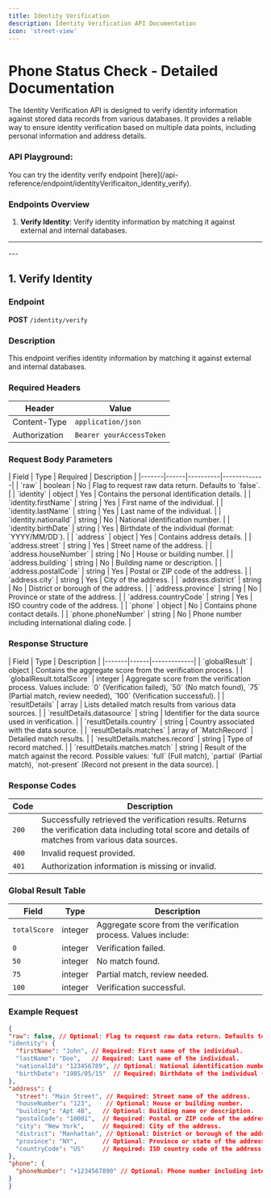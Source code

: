 ```yaml
---
title: Identity Verification
description: Identity Verification API Documentation
icon: 'street-view'
---
```


# Phone Status Check - Detailed Documentation
The Identity Verification API is designed to verify identity information against stored data records from various databases. It provides a reliable way to ensure identity verification based on multiple data points, including personal information and address details.

### API Playground:
<Tabs>
  <Tab title="/identity/verify">
    You can try the identity verify endpoint [here](/api-reference/endpoint/identityVerificaiton_identity_verify).
  </Tab>
</Tabs>

### Endpoints Overview
1. **Verify Identity**: Verify identity information by matching it against external and internal databases.

---
<Auth/>
---

## 1. Verify Identity
### Endpoint
**POST** `/identity/verify`

### Description
This endpoint verifies identity information by matching it against external and internal databases.

### Required Headers
| Header         | Value |
|---------------|----------------------------|
| Content-Type  | `application/json` |
| Authorization | `Bearer yourAccessToken` |

### Request Body Parameters
<Accordion title="Request Body Parameters">
| Field | Type | Required | Description |
|-------|------|----------|-------------|
| `raw` | boolean | No | Flag to request raw data return. Defaults to `false`. |
| `identity` | object | Yes | Contains the personal identification details. |
| `identity.firstName` | string | Yes | First name of the individual. |
| `identity.lastName` | string | Yes | Last name of the individual. |
| `identity.nationalId` | string | No | National identification number. |
| `identity.birthDate` | string | Yes | Birthdate of the individual (format: `YYYY/MM/DD`). |
| `address` | object | Yes | Contains address details. |
| `address.street` | string | Yes | Street name of the address. |
| `address.houseNumber` | string | No | House or building number. |
| `address.building` | string | No | Building name or description. |
| `address.postalCode` | string | Yes | Postal or ZIP code of the address. |
| `address.city` | string | Yes | City of the address. |
| `address.district` | string | No | District or borough of the address. |
| `address.province` | string | No | Province or state of the address. |
| `address.countryCode` | string | Yes | ISO country code of the address. |
| `phone` | object | No | Contains phone contact details. |
| `phone.phoneNumber` | string | No | Phone number including international dialing code. |
</Accordion>

### Response Structure
<Accordion title="Response Structure">
| Field | Type | Description |
|-------|------|-------------|
| `globalResult` | object | Contains the aggregate score from the verification process. |
| `globalResult.totalScore` | integer | Aggregate score from the verification process. Values include: `0` (Verification failed), `50` (No match found), `75` (Partial match, review needed), `100` (Verification successful). |
| `resultDetails` | array | Lists detailed match results from various data sources. |
| `resultDetails.datasource` | string | Identifier for the data source used in verification. |
| `resultDetails.country` | string | Country associated with the data source. |
| `resultDetails.matches` | array of `MatchRecord` | Detailed match results. |
| `resultDetails.matches.record` | string | Type of record matched. |
| `resultDetails.matches.match` | string | Result of the match against the record. Possible values: `full` (Full match), `partial` (Partial match), `not-present` (Record not present in the data source). |
</Accordion>

### Response Codes
| Code | Description |
|------|-------------|
| `200` | Successfully retrieved the verification results. Returns the verification data including total score and details of matches from various data sources. |
| `400` | Invalid request provided. |
| `401` | Authorization information is missing or invalid. |

### Global Result Table
| Field | Type | Description |
|-------|------|-------------|
| `totalScore` | integer | Aggregate score from the verification process. Values include: |
| `0` | integer | Verification failed. |
| `50` | integer | No match found. |
| `75` | integer | Partial match, review needed. |
| `100` | integer | Verification successful. |

### Example Request
```json
{
"raw": false, // Optional: Flag to request raw data return. Defaults to false.
"identity": {
  "firstName": "John", // Required: First name of the individual.
  "lastName": "Doe",   // Required: Last name of the individual.
  "nationalId": "123456789", // Optional: National identification number.
  "birthDate": "1985/05/15"  // Required: Birthdate of the individual (format: yyyy/mm/dd).
},
"address": {
  "street": "Main Street", // Required: Street name of the address.
  "houseNumber": "123",    // Optional: House or building number.
  "building": "Apt 4B",   // Optional: Building name or description.
  "postalCode": "10001",  // Required: Postal or ZIP code of the address.
  "city": "New York",     // Required: City of the address.
  "district": "Manhattan", // Optional: District or borough of the address.
  "province": "NY",       // Optional: Province or state of the address.
  "countryCode": "US"     // Required: ISO country code of the address.
},
"phone": {
  "phoneNumber": "+1234567890" // Optional: Phone number including international dialing code.
}
}
```